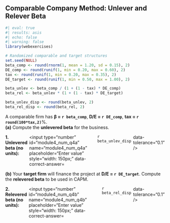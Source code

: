 
## Comparable Company Method: Unlever and Relever Beta

```r
#| eval: true
#| results: asis
#| echo: false
#| warning: false
library(webexercises)

# Randomized comparable and target structures
set.seed(NULL)
beta_comp <- round(rnorm(1, mean = 1.20, sd = 0.15), 2)
DE_comp <- round(runif(1, min = 0.20, max = 0.60), 2)
tax <- round(runif(1, min = 0.20, max = 0.35), 2)
DE_target <- round(runif(1, min = 0.50, max = 1.00), 2)

beta_unlev <- beta_comp / (1 + (1 - tax) * DE_comp)
beta_rel <- beta_unlev * (1 + (1 - tax) * DE_target)

beta_unlev_disp <- round(beta_unlev, 2)
beta_rel_disp <- round(beta_rel, 2)
```

A comparable firm has **β = `r beta_comp`**, **D/E = `r DE_comp`**, **tax = `r round(100*tax,2)`**%.  
**(a)** Compute the **unlevered beta** for the business.

::: {.question-block}
<form onsubmit="event.preventDefault();" style="display: flex; flex-direction: row; gap: 6px;">
  <label for="module4_num_q4a"><strong>1. Unlevered beta (no units):</strong></label>
  <input type="number" id="module4_num_q4a" name="module4_num_q4a" placeholder="Enter value" style="width: 150px;"
         data-correct-answer=`r beta_unlev_disp` data-tolerance="0.1" />
</form>

<div id="feedback-module4_num_q4a" class="feedback" data-status="" style="display:none;">
✅ **Step 1 (remove leverage):** β<sub>U</sub> = β<sub>L</sub> / [1 + (1 − T) × (D/E)] → business-only risk.  
**Your numbers:** `r beta_comp` / [1 + (1 − `r tax`) × `r DE_comp`] = **`r beta_unlev_disp`**.
</div>
:::

**(b)** Your **target firm** will finance the project at **D/E = `r DE_target`**. Compute the **relevered beta** to be used in CAPM.

::: {.question-block}
<form onsubmit="event.preventDefault();" style="display: flex; flex-direction: row; gap: 6px;">
  <label for="module4_num_q4b"><strong>2. Relevered beta (no units):</strong></label>
  <input type="number" id="module4_num_q4b" name="module4_num_q4b" placeholder="Enter value" style="width: 150px;"
         data-correct-answer=`r beta_rel_disp` data-tolerance="0.1" />
</form>

<div id="feedback-module4_num_q4b" class="feedback" data-status="" style="display:none;">
✅ **Step 2 (apply target leverage):** β<sub>L</sub> = β<sub>U</sub> × [1 + (1 − T) × (D/E)].  
**Your numbers:** `r round(beta_unlev,4)` × [1 + (1 − `r tax`) × `r DE_target`] = **`r beta_rel_disp`**.  
This aligns the project’s risk with **your capital structure**.
</div>
:::
